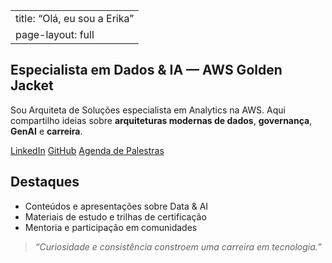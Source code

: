 
---
title: "Olá, eu sou a Erika"
page-layout: full
---

::: {.hero}
# Especialista em Dados & IA — AWS Golden Jacket

Sou Arquiteta de Soluções especialista em Analytics na AWS. Aqui compartilho ideias sobre **arquiteturas modernas de dados**, **governança**, **GenAI** e **carreira**.

[LinkedIn](https://www.linkedin.com/in/erika-nagamine/){.btn .btn-primary}
[GitHub](https://github.com/erikanagamine){.btn .btn-secondary}
[Agenda de Palestras](talks.qmd){.btn}
:::

## Destaques

- Conteúdos e apresentações sobre Data & AI
- Materiais de estudo e trilhas de certificação
- Mentoria e participação em comunidades

> _“Curiosidade e consistência constroem uma carreira em tecnologia.”_

